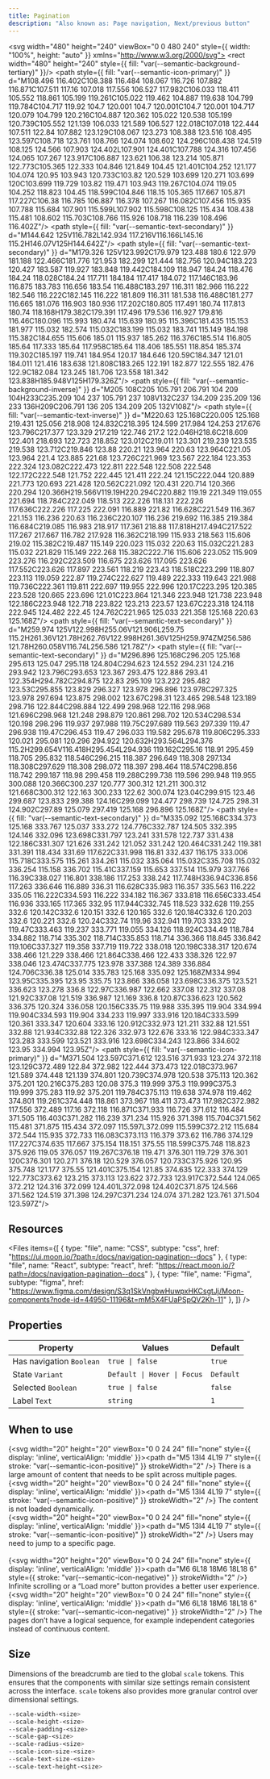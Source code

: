 ```yaml
---
title: Pagination
description: "Also known as: Page navigation, Next/previous button"
---
```


<svg width="480" height="240" viewBox="0 0 480 240" style={{ width: "100%", height: "auto" }} xmlns="http://www.w3.org/2000/svg">
<rect width="480" height="240" style={{ fill: "var(--semantic-background-tertiary)" }}/>
<path style={{ fill: "var(--semantic-icon-primary)" }} d="M108.496 116.402C108.388 116.484 108.067 116.726 107.882 116.871C107.511 117.16 107.018 117.556 106.527 117.982C106.033 118.411 105.552 118.861 105.199 119.261C105.022 119.462 104.887 119.638 104.799 119.784C104.717 119.92 104.7 120.001 104.7 120.001C104.7 120.001 104.717 120.079 104.799 120.216C104.887 120.362 105.022 120.538 105.199 120.739C105.552 121.139 106.033 121.589 106.527 122.018C107.018 122.444 107.511 122.84 107.882 123.129C108.067 123.273 108.388 123.516 108.495 123.597C108.718 123.761 108.766 124.074 108.602 124.296C108.438 124.519 108.125 124.566 107.903 124.402L107.901 124.401C107.788 124.316 107.456 124.065 107.267 123.917C106.887 123.621 106.38 123.214 105.871 122.773C105.365 122.333 104.846 121.849 104.45 121.401C104.252 121.177 104.074 120.95 103.943 120.733C103.82 120.529 103.699 120.271 103.699 120C103.699 119.729 103.82 119.471 103.943 119.267C104.074 119.05 104.252 118.823 104.45 118.599C104.846 118.15 105.365 117.667 105.871 117.227C106.38 116.785 106.887 116.378 107.267 116.082C107.456 115.935 107.788 115.684 107.901 115.599L107.902 115.598C108.125 115.434 108.438 115.481 108.602 115.703C108.766 115.926 108.718 116.239 108.496 116.402Z"/>
<path style={{ fill: "var(--semantic-text-secondary)" }} d="M144.642 125V116.782L142.934 117.216V116.166L145.16 115.2H146.07V125H144.642Z"/>
<path style={{ fill: "var(--semantic-text-secondary)" }} d="M179.326 125V123.992C179.979 123.488 180.6 122.979 181.188 122.466C181.776 121.953 182.299 121.444 182.756 120.94C183.223 120.427 183.587 119.927 183.848 119.442C184.109 118.947 184.24 118.476 184.24 118.028C184.24 117.711 184.184 117.417 184.072 117.146C183.96 116.875 183.783 116.656 183.54 116.488C183.297 116.311 182.966 116.222 182.546 116.222C182.145 116.222 181.809 116.311 181.538 116.488C181.277 116.665 181.076 116.903 180.936 117.202C180.805 117.491 180.74 117.813 180.74 118.168H179.382C179.391 117.496 179.536 116.927 179.816 116.46C180.096 115.993 180.474 115.639 180.95 115.396C181.435 115.153 181.977 115.032 182.574 115.032C183.199 115.032 183.741 115.149 184.198 115.382C184.655 115.606 185.01 115.937 185.262 116.376C185.514 116.805 185.64 117.333 185.64 117.958C185.64 118.406 185.551 118.854 185.374 119.302C185.197 119.741 184.954 120.17 184.646 120.59C184.347 121.01 184.011 121.416 183.638 121.808C183.265 122.191 182.877 122.555 182.476 122.9C182.084 123.245 181.706 123.558 181.342 123.838H185.948V125H179.326Z"/>
<path style={{ fill: "var(--semantic-background-inverse)" }} d="M205 108C205 105.791 206.791 104 209 104H233C235.209 104 237 105.791 237 108V132C237 134.209 235.209 136 233 136H209C206.791 136 205 134.209 205 132V108Z"/>
<path style={{ fill: "var(--semantic-text-inverse)" }} d="M220.63 125.168C220.005 125.168 219.431 125.056 218.908 124.832C218.395 124.599 217.984 124.253 217.676 123.796C217.377 123.329 217.219 122.746 217.2 122.046H218.6C218.609 122.401 218.693 122.723 218.852 123.012C219.011 123.301 219.239 123.535 219.538 123.712C219.846 123.88 220.21 123.964 220.63 123.964C221.05 123.964 221.4 123.885 221.68 123.726C221.969 123.567 222.184 123.353 222.324 123.082C222.473 122.811 222.548 122.508 222.548 122.172C222.548 121.752 222.445 121.411 222.24 121.15C222.044 120.889 221.773 120.693 221.428 120.562C221.092 120.431 220.714 120.366 220.294 120.366H219.566V119.19H220.294C220.882 119.19 221.349 119.055 221.694 118.784C222.049 118.513 222.226 118.131 222.226 117.636C222.226 117.225 222.091 116.889 221.82 116.628C221.549 116.367 221.153 116.236 220.63 116.236C220.107 116.236 219.692 116.385 219.384 116.684C219.085 116.983 218.917 117.361 218.88 117.818H217.494C217.522 117.267 217.667 116.782 217.928 116.362C218.199 115.933 218.563 115.606 219.02 115.382C219.487 115.149 220.023 115.032 220.63 115.032C221.283 115.032 221.829 115.149 222.268 115.382C222.716 115.606 223.052 115.909 223.276 116.292C223.509 116.675 223.626 117.095 223.626 117.552C223.626 117.897 223.561 118.219 223.43 118.518C223.299 118.807 223.113 119.059 222.87 119.274C222.627 119.489 222.333 119.643 221.988 119.736C222.361 119.811 222.697 119.955 222.996 120.17C223.295 120.385 223.528 120.665 223.696 121.01C223.864 121.346 223.948 121.738 223.948 122.186C223.948 122.718 223.822 123.213 223.57 123.67C223.318 124.118 222.945 124.482 222.45 124.762C221.965 125.033 221.358 125.168 220.63 125.168Z"/>
<path style={{ fill: "var(--semantic-text-secondary)" }} d="M259.974 125V122.998H255.06V121.906L259.75 115.2H261.36V121.78H262.76V122.998H261.36V125H259.974ZM256.586 121.78H260.058V116.74L256.586 121.78Z"/>
<path style={{ fill: "var(--semantic-text-secondary)" }} d="M296.896 125.168C296.205 125.168 295.613 125.047 295.118 124.804C294.623 124.552 294.231 124.216 293.942 123.796C293.653 123.367 293.475 122.886 293.41 122.354H294.782C294.875 122.83 295.109 123.222 295.482 123.53C295.855 123.829 296.327 123.978 296.896 123.978C297.325 123.978 297.694 123.875 298.002 123.67C298.31 123.465 298.548 123.189 298.716 122.844C298.884 122.499 298.968 122.116 298.968 121.696C298.968 121.248 298.879 120.861 298.702 120.534C298.534 120.198 298.296 119.937 297.988 119.75C297.689 119.563 297.339 119.47 296.938 119.47C296.453 119.47 296.033 119.582 295.678 119.806C295.333 120.021 295.081 120.296 294.922 120.632H293.564L294.376 115.2H299.654V116.418H295.454L294.936 119.162C295.16 118.91 295.459 118.705 295.832 118.546C296.215 118.387 296.649 118.308 297.134 118.308C297.629 118.308 298.072 118.397 298.464 118.574C298.856 118.742 299.187 118.98 299.458 119.288C299.738 119.596 299.948 119.955 300.088 120.366C300.237 120.777 300.312 121.211 300.312 121.668C300.312 122.163 300.233 122.62 300.074 123.04C299.915 123.46 299.687 123.833 299.388 124.16C299.099 124.477 298.739 124.725 298.31 124.902C297.89 125.079 297.419 125.168 296.896 125.168Z"/>
<path style={{ fill: "var(--semantic-text-secondary)" }} d="M335.092 125.168C334.373 125.168 333.767 125.037 333.272 124.776C332.787 124.505 332.395 124.146 332.096 123.698C331.797 123.241 331.578 122.737 331.438 122.186C331.307 121.626 331.242 121.052 331.242 120.464C331.242 119.381 331.391 118.434 331.69 117.622C331.998 116.81 332.437 116.175 333.006 115.718C333.575 115.261 334.261 115.032 335.064 115.032C335.708 115.032 336.254 115.158 336.702 115.41C337.159 115.653 337.514 115.979 337.766 116.39C338.027 116.801 338.186 117.253 338.242 117.748H336.94C336.856 117.263 336.646 116.889 336.31 116.628C335.983 116.357 335.563 116.222 335.05 116.222C334.593 116.222 334.182 116.367 333.818 116.656C333.454 116.936 333.165 117.365 332.95 117.944C332.745 118.523 332.628 119.255 332.6 120.142C332.6 120.151 332.6 120.165 332.6 120.184C332.6 120.203 332.6 120.221 332.6 120.24C332.74 119.96 332.941 119.703 333.202 119.47C333.463 119.237 333.771 119.055 334.126 118.924C334.49 118.784 334.882 118.714 335.302 118.714C335.853 118.714 336.366 118.845 336.842 119.106C337.327 119.358 337.719 119.722 338.018 120.198C338.317 120.674 338.466 121.229 338.466 121.864C338.466 122.433 338.326 122.97 338.046 123.474C337.775 123.978 337.388 124.389 336.884 124.706C336.38 125.014 335.783 125.168 335.092 125.168ZM334.994 123.95C335.395 123.95 335.75 123.866 336.058 123.698C336.375 123.521 336.623 123.278 336.8 122.97C336.987 122.662 337.08 122.312 337.08 121.92C337.08 121.519 336.987 121.169 336.8 120.87C336.623 120.562 336.375 120.324 336.058 120.156C335.75 119.988 335.395 119.904 334.994 119.904C334.593 119.904 334.233 119.997 333.916 120.184C333.599 120.361 333.347 120.604 333.16 120.912C332.973 121.211 332.88 121.551 332.88 121.934C332.88 122.326 332.973 122.676 333.16 122.984C333.347 123.283 333.599 123.521 333.916 123.698C334.243 123.866 334.602 123.95 334.994 123.95Z"/>
<path style={{ fill: "var(--semantic-icon-primary)" }} d="M371.504 123.597C371.612 123.516 371.933 123.274 372.118 123.129C372.489 122.84 372.982 122.444 373.473 122.018C373.967 121.589 374.448 121.139 374.801 120.739C374.978 120.538 375.113 120.362 375.201 120.216C375.283 120.08 375.3 119.999 375.3 119.999C375.3 119.999 375.283 119.92 375.201 119.784C375.113 119.638 374.978 119.462 374.801 119.261C374.448 118.861 373.967 118.411 373.473 117.982C372.982 117.556 372.489 117.16 372.118 116.871C371.933 116.726 371.612 116.484 371.505 116.403C371.282 116.239 371.234 115.926 371.398 115.704C371.562 115.481 371.875 115.434 372.097 115.597L372.099 115.599C372.212 115.684 372.544 115.935 372.733 116.083C373.113 116.379 373.62 116.786 374.129 117.227C374.635 117.667 375.154 118.151 375.55 118.599C375.748 118.823 375.926 119.05 376.057 119.267C376.18 119.471 376.301 119.729 376.301 120C376.301 120.271 376.18 120.529 376.057 120.733C375.926 120.95 375.748 121.177 375.55 121.401C375.154 121.85 374.635 122.333 374.129 122.773C373.62 123.215 373.113 123.622 372.733 123.917C372.544 124.065 372.212 124.316 372.099 124.401L372.098 124.402C371.875 124.566 371.562 124.519 371.398 124.297C371.234 124.074 371.282 123.761 371.504 123.597Z"/>
</svg>

## Resources

<Files
  items={[
    {
      type: "file",
      name: "CSS",
      subtype: "css",
      href: "https://ui.moon.io/?path=/docs/navigation-pagination--docs"
    },
    {
      type: "file",
      name: "React",
      subtype: "react",
      href: "https://react.moon.io/?path=/docs/navigation-pagination--docs"
    },
    {
      type: "file",
      name: "Figma",
      subtype: "figma",
      href: "https://www.figma.com/design/S3q1SkVngbwHuwpxHKCsgtJj/Moon-components?node-id=44950-11196&t=mM5X4FUaPSpQV2Kh-11"
    },
  ]}
/>

## Properties

| **Property**                        | **Values**                                   | **Default**
|-----------------------------------  |----------------------------------------------| -----------------------------------------------
| Has navigation `Boolean`            | `true \| false`                              | `true`
| State `Variant`                     | `Default \| Hover \| Focus`                  | `Default`
| Selected `Boolean`                  | `true \| false`                              | `false`
| Label `Text`                        | `string`                                     | `1`

## When to use

{<svg width="20" height="20" viewBox="0 0 24 24" fill="none" style={{ display: 'inline', verticalAlign: 'middle' }}><path d="M5 13l4 4L19 7" style={{ stroke: "var(--semantic-icon-positive)" }} strokeWidth="2" /></svg>} There is a large amount of content that needs to be split across multiple pages. <br/>
{<svg width="20" height="20" viewBox="0 0 24 24" fill="none" style={{ display: 'inline', verticalAlign: 'middle' }}><path d="M5 13l4 4L19 7" style={{ stroke: "var(--semantic-icon-positive)" }} strokeWidth="2" /></svg>} The content is not loaded dynamically. <br/>
{<svg width="20" height="20" viewBox="0 0 24 24" fill="none" style={{ display: 'inline', verticalAlign: 'middle' }}><path d="M5 13l4 4L19 7" style={{ stroke: "var(--semantic-icon-positive)" }} strokeWidth="2" /></svg>} Users may need to jump to a specific page. <br/><br/>
{<svg width="20" height="20" viewBox="0 0 24 24" fill="none" style={{ display: 'inline', verticalAlign: 'middle' }}><path d="M6 6L18 18M6 18L18 6" style={{ stroke: "var(--semantic-icon-negative)" }} strokeWidth="2" /></svg>} Infinite scrolling or a “Load more” button provides a better user experience. <br/>
{<svg width="20" height="20" viewBox="0 0 24 24" fill="none" style={{ display: 'inline', verticalAlign: 'middle' }}><path d="M6 6L18 18M6 18L18 6" style={{ stroke: "var(--semantic-icon-negative)" }} strokeWidth="2" /></svg>} The pages don’t have a logical sequence, for example independent categories instead of continuous content. <br/>

## Size

Dimensions of the breadcrumb are tied to the global `scale` tokens. This ensures that the components with similar size settings remain consistent across the interface. `scale` tokens also provides more granular control over dimensional settings.

```css:scale.css showLineNumbers
--scale-width-<size>
--scale-height-<size>
--scale-padding-<size>
--scale-gap-<size>
--scale-radius-<size>
--scale-icon-size-<size>
--scale-text-size-<size>
--scale-text-height-<size>
```
